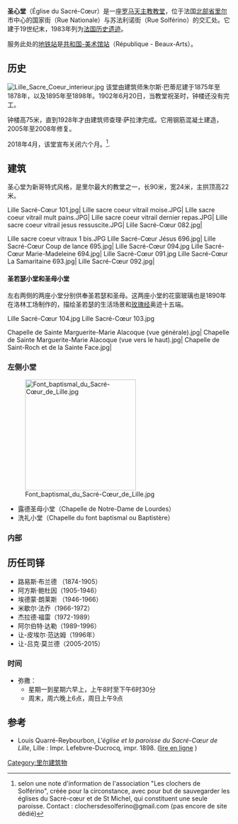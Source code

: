 {{Infobox religious building
| building_name    =里尔圣心堂 
| image          = Lille Sacre coeur face.jpg
| native_name       = Église du Sacré-Cœur
| location       = [[里尔|里尔]]
| country        = 法国
| province    = [[北部省_(法国)|北部省]]
| religious_affiliation  = [[罗马天主教|罗马天主教]]
| year_completed      = 1898
| architect     = 朱尔斯·巴蒂尼
| architecture_style  = 新哥特式
}}
'''圣心堂'''（Église du Sacré-Cœur）是一座[[罗马天主教|罗马天主教]][[教堂|教堂]]，位于法国[[北部省_(法国)|北部省]][[里尔|里尔]]市中心的国家街（Rue Nationale）与苏法利诺街（Rue Solférino）的交汇处。它建于19世纪末，1983年列为[[法国历史遗迹|法国历史遗迹]]。

服务此处的[[地铁站|地铁站]]是[[共和国-美术馆站|共和国-美术馆站]]（République - Beaux-Arts）。

==历史==
[[Image:Lille_Sacre_Coeur_interieur.jpg|thumb]]
该堂由建筑师朱尔斯·巴蒂尼建于1875年至1878年，以及1895年至1898年。1902年6月20日，当教堂祝圣时，钟楼还没有完工。

钟楼高75米，直到1928年才由建筑师查理·萨拉津完成。它用钢筋混凝土建造，2005年至2008年修复。

2018年4月，该堂宣布关闭六个月。<ref>selon une note d'information de l'association "Les clochers de Solférino", créée pour la circonstance, avec pour but de sauvegarder les églises du Sacré-cœur et de St Michel, qui constituent une seule paroisse. Contact : clochersdesolferino@gmail.com (pas encore de site dédié)</ref>.

==建筑==
圣心堂为新哥特式风格，是里尔最大的教堂之一，长90米，宽24米，主拱顶高22米。

<gallery mode="packed" heights="180">
Lille Sacré-Cœur 101.jpg|
Lille sacre coeur vitrail moise.JPG|
Lille sacre coeur vitrail mult pains.JPG|
Lille sacre coeur vitrail dernier repas.JPG|
Lille sacre coeur vitrail jesus ressuscite.JPG|
Lille Sacré-Cœur 082.jpg|
</gallery>

<gallery mode="packed" heights="180">
Lille sacre coeur vitraux 1 bis.JPG
Lille Sacré-Cœur Jésus 696.jpg|
Lille Sacré-Cœur Coup de lance 695.jpg|
Lille Sacré-Cœur 094.jpg
Lille Sacré-Cœur Marie-Madeleine 694.jpg|
Lille Sacré-Cœur 091.jpg
Lille Sacré-Cœur La Samaritaine 693.jpg|
Lille Sacré-Cœur 092.jpg|
</gallery>

==== 圣若瑟小堂和圣母小堂 ====
左右两侧的两座小堂分别供奉圣若瑟和圣母。这两座小堂的花窗玻璃也是1890年在洛林工场制作的，描绘圣若瑟的生活场景和[[玫瑰经|玫瑰经]]奥迹十五端。
<gallery class="center" mode="packed" heights="180" widths="" caption="圣若瑟小堂">
Lille Sacré-Cœur 104.jpg
Lille Sacré-Cœur 103.jpg
</gallery>

<gallery mode="packed" heights="180">
Chapelle de Sainte Marguerite-Marie Alacoque (vue générale).jpg|
Chapelle de Sainte Marguerite-Marie Alacoque (vue vers le haut).jpg|
Chapelle de Saint-Roch et de la Sainte Face.jpg|
</gallery>

===左侧小堂===
[[File:Font_baptismal_du_Sacré-Cœur_de_Lille.jpg|250px]]
* 露德圣母小堂（Chapelle de Notre-Dame de Lourdes）
* 洗礼小堂（Chapelle du font baptismal ou Baptistère）

===内部===

==历任司铎==
* 路易斯·布兰德 （1874-1905）
* 阿方斯·鲍杜因（1905-1946）
* 埃德蒙·朗莱斯 （1946-1966）
* 米歇尔·法乔（1966-1972）
* 杰拉德·福雷（1972-1989）
* 阿尔伯特·达勒（1989-1996）
* 让-皮埃尔·范达姆（1996年）
* 让-吕克·莫兰德（2005-2015）

=== 时间 ===
*弥撒：
** 星期一到星期六早上，上午8时至下午6时30分
** 周末，周六晚上6点，周日上午9点

== 参考 ==
* Louis Quarré-Reybourbon, ''L'église et la paroisse du Sacré-Cœur de Lille'', Lille : Impr. Lefebvre-Ducrocq, impr. 1898. ([http://nordnum.univ-lille.fr/ark:/72505/a0115053951918b97WQ/637f5ab6cd lire en ligne] {{Wayback|url=http://nordnum.univ-lille.fr/ark:/72505/a0115053951918b97WQ/637f5ab6cd |date=20201028143810 }})
<references />
[[Category:里尔建筑物|Category:里尔建筑物]]